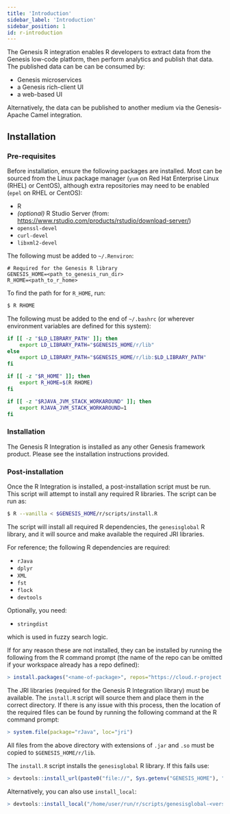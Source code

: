 ```yaml
---
title: 'Introduction'
sidebar_label: 'Introduction'
sidebar_position: 1
id: r-introduction
---
```



The Genesis R integration enables R developers to extract data from the Genesis low-code platform, then perform analytics and publish that data. The published data can be can be consumed by:

- Genesis microservices
- a Genesis rich-client UI
- a web-based UI

Alternatively, the data can be published to another medium via the Genesis-Apache Camel integration.

## Installation
### Pre-requisites
Before installation, ensure the following packages are installed. Most can be sourced from the Linux package manager (`yum` on Red Hat Enterprise Linux (RHEL) or CentOS), although extra repositories may need to be enabled (`epel` on RHEL or CentOS):

 * R
 * *(optional)* R Studio Server (from: https://www.rstudio.com/products/rstudio/download-server/)
 * `openssl-devel`
 * `curl-devel`
 * `libxml2-devel`

The following must be added to `~/.Renviron`:

```
# Required for the Genesis R library
GENESIS_HOME=<path_to_genesis_run_dir>
R_HOME=<path_to_r_home>
```

To find the path for for `R_HOME`, run:

```bash
$ R RHOME
```

The following must be added to the end of `~/.bashrc` (or wherever environment variables are defined for this system):

```bash
if [[ -z "$LD_LIBRARY_PATH" ]]; then
    export LD_LIBRARY_PATH="$GENESIS_HOME/r/lib"
else
    export LD_LIBRARY_PATH="$GENESIS_HOME/r/lib:$LD_LIBRARY_PATH"
fi

if [[ -z "$R_HOME" ]]; then
    export R_HOME=$(R RHOME)
fi

if [[ -z "$RJAVA_JVM_STACK_WORKAROUND" ]]; then
    export RJAVA_JVM_STACK_WORKAROUND=1
fi
```

### Installation
The Genesis R Integration is installed as any other Genesis framework product. Please see the installation instructions provided.

### Post-installation
Once the R Integration is installed, a post-installation script must be run. This script will attempt to install any required R libraries. The script can be run as:

```bash
$ R --vanilla < $GENESIS_HOME/r/scripts/install.R
```

The script will install all required R dependencies, the `genesisglobal` R library, and it will source and make available the required JRI libraries.

For reference; the following R dependencies are required:

 * `rJava`
 * `dplyr`
 * `XML`
 * `fst`
 * `flock`
 * `devtools`
 
Optionally, you need:

  * `stringdist`

which is used in fuzzy search logic.

If for any reason these are not installed, they can be installed by running the following from the R command prompt (the name of the repo can be omitted if your workspace already has a repo defined):

```R
> install.packages("<name-of-package>", repos="https://cloud.r-project.org/")
```

The JRI libraries (required for the Genesis R Integration library) must be available. The `install.R` script will source them and place them in the correct directory. If there is any issue with this process, then the location of the required files can be found by running the following command at the R command prompt:

```R
> system.file(package="rJava", loc="jri")
```

All files from the above directory with extensions of `.jar` and `.so` must be copied to `$GENESIS_HOME/r/lib`.

The `install.R` script installs the `genesisglobal` R library. If this fails use:

```R
> devtools::install_url(paste0("file://", Sys.getenv("GENESIS_HOME"), "/r/scripts/genesisglobal-<version>-bin.zip))"
```

Alternatively, you can also use `install_local`:

```R
> devtools::install_local("/home/user/run/r/scripts/genesisglobal-<version>-bin.zip")
```